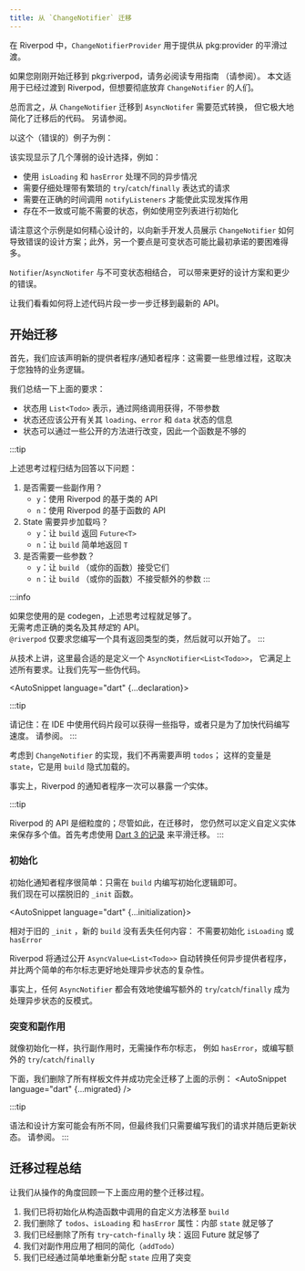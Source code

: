 ```yaml
---
title: 从 `ChangeNotifier` 迁移
---
```





<!---
Within Riverpod, `ChangeNotifierProvider` is meant to be used to offer a smooth transition from
pkg:provider.
-->
在 Riverpod 中，`ChangeNotifierProvider` 用于提供从 pkg:provider 的平滑过渡。

<!---
If you've just started a migration to pkg:riverpod, make sure you read the dedicated guide
(see <Link documentID="from_provider/quickstart" />).
This article is meant for folks that already transitioned to riverpod, but want to move away from
`ChangeNotifier` definetively.
-->
如果您刚刚开始迁移到 pkg:riverpod，请务必阅读专用指南
（请参阅<Link documentID="from_provider/quickstart" />）。
本文适用于已经过渡到 Riverpod，但想要彻底放弃 `ChangeNotifier` 的人们。

<!---
All in all, migrating from `ChangeNotifier` to `AsyncNotifer` requires a
paradigm shift, but it brings great simplification with the resulting migrated
code. See also <Link documentID="concepts/why_immutability" />.
-->
总而言之，从 `ChangeNotifier` 迁移到 `AsyncNotifer` 需要范式转换，
但它极大地简化了迁移后的代码。
另请参阅<Link documentID="concepts/why_immutability" />。

<!---
Take this (faulty) example:
-->
以这个（错误的）例子为例：
<AutoSnippet raw={old} />

<!---
This implementation shows several weak design choices such as:
- The usage of `isLoading` and `hasError` to handle different asynchronous cases
- The need to carefully handle requests with tedious `try`/`catch`/`finally` expressions
- The need to inkove `notifyListeners` at the right times to make this implementation work
- The presence of inconsistent or possibly undesirable states, e.g. initialization with an empty list
-->
该实现显示了几个薄弱的设计选择，例如：
- 使用 `isLoading` 和 `hasError` 处理不同的异步情况
- 需要仔细处理带有繁琐的 `try`/`catch`/`finally` 表达式的请求
- 需要在正确的时间调用 `notifyListeners` 才能使此实现发挥作用
- 存在不一致或可能不需要的状态，例如使用空列表进行初始化

<!---
Note how this example has been crafted to show how `ChangeNotifier` can lead to faulty design choices
for newbie developers; also, another takeaway is that mutable state might be way harder than it
initially promises.
-->
请注意这个示例是如何精心设计的，以向新手开发人员展示 `ChangeNotifier`
如何导致错误的设计方案；此外，另一个要点是可变状态可能比最初承诺的要困难得多。

<!---
`Notifier`/`AsyncNotifer`, in combination with immutable state, can lead to better design choices
and less errors.
-->
`Notifier`/`AsyncNotifer` 与不可变状态相结合，
可以带来更好的设计方案和更少的错误。

<!---
Let's see how to migrate the above snippet, one step at a time, towards the newest APIs.
-->
让我们看看如何将上述代码片段一步一步迁移到最新的 API。


<!---
## Start your migration
-->
## 开始迁移​
<!---
First, we should declare the new provider / notifier: this requires some thought process which
depends on your unique business logic.
-->
首先，我们应该声明新的提供者程序/通知者程序：这需要一些思维过程，这取决于您独特的业务逻辑。

<!---
Let's summarize the above requirements:
- State is represented with `List<Todo>`, which obtained via a network call, with no parameters
- State should *also* expose info about its `loading`, `error` and `data` state
- State can be mutated via some exposed methods, thus a function isn't enough
-->
我们总结一下上面的要求：
- 状态用 `List<Todo>` 表示，通过网络调用获得，不带参数
- 状态还应该公开有关其 `loading`、`error` 和 `data` 状态的信息
- 状态可以通过一些公开的方法进行改变，因此一个函数是不够的

:::tip
<!---
The above thought process boils down to answering the following questions:
1. Are some side effects required?
    - `y`: Use riverpod's class-based API
    - `n`: Use riverpod's function-based API
2. Does state need to be loaded asynchronously?
    - `y`: Let `build` return a `Future<T>`
    - `n`: Let `build` simply return `T`
3. Are some parameters required?
    - `y`: Let `build` (or your function) accept them
    - `n`: Let `build` (or your function) accept no extra parameters
-->
上述思考过程归结为回答以下问题：
1. 是否需要一些副作用？
    - `y`：使用 Riverpod 的基于类的 API
    - `n`：使用 Riverpod 的基于函数的 API
1. State 需要异步加载吗？
    - `y`：让 `build` 返回 `Future<T>`
    - `n`：让 `build` 简单地返回 `T`
1. 是否需要一些参数？
    - `y`：让 `build` （或你的函数）接受它们
    - `n`：让 `build` （或你的函数）不接受额外的参数
:::

:::info
<!---
If you're using codegen, the above thought process is enough.  
There's no need to think about the right class names and their *specific* APIs.  
`@riverpod` only asks you to write a class with its return type, and you're good to go.
-->
如果您使用的是 codegen，上述思考过程就足够了。  
无需考虑正确的类名及其*特定*的 API。  
`@riverpod` 仅要求您编写一个具有返回类型的类，然后就可以开始了。
:::

<!---
Technically, the best fit here is to define a `AsyncNotifier<List<Todo>>`,
which meets all the above requirements. Let's write some pseudocode first.
-->
从技术上讲，这里最合适的是定义一个 `AsyncNotifier<List<Todo>>`，
它满足上述所有要求。让我们先写一些伪代码。

<AutoSnippet language="dart" {...declaration}></AutoSnippet>

:::tip
<!---
Remember: use snippets in your IDE to get some guidance, or just to speed up your code writing.
See <Link documentID="introduction/getting_started" hash="going-further-installing-code-snippets" />.
-->
请记住：在 IDE 中使用代码片段可以获得一些指导，或者只是为了加快代码编写速度。
请参阅<Link documentID="introduction/getting_started" hash="going-further-installing-code-snippets" />。
:::

<!---
With respect with `ChangeNotifier`'s implementation, we don't need to declare `todos` anymore;
such variable is `state`, which is implicitly loaded with `build`.
-->
考虑到 `ChangeNotifier` 的实现，我们不再需要声明 `todos`；
这样的变量是 `state`，它是用 `build` 隐式加载的。

<!---
Indeed, riverpod's notifiers can expose *one* entity at a time.
-->
事实上，Riverpod 的通知者程序一次可以暴露*一个*实体。

:::tip
<!---
Riverpod's API is meant to be granular; nonetheless, when migrating, you can still define a custom
entity to hold multiple values. Consider using [Dart 3's records](https://dart.dev/language/records)
to smooth out the migration at first.
-->
Riverpod 的 API 是细粒度的；尽管如此，在迁移时，
您仍然可以定义自定义实体来保存多个值。首先考虑使用 [Dart 3 的记录](https://dart.dev/language/records)
来平滑迁移。
:::


<!---
### Initialization
-->
### 初始化​
<!---
Initalizing a notifier is easy: just write initialization logic inside `build`.  
We can now get rid of the old `_init` function.
-->
初始化通知者程序很简单：只需在 `build` 内编写初始化逻辑即可。  
我们现在可以摆脱旧的 `_init` 函数。

<AutoSnippet language="dart" {...initialization}></AutoSnippet>

<!---
With respect of the old `_init`, the new `build` isn't missing anything: there is no need to
initialize variables such as `isLoading` or `hasError` anymore.
-->
相对于旧的 `_init` ，新的 `build` 没有丢失任何内容：
不需要初始化 `isLoading` 或 `hasError`

<!---
Riverpod will automatically translate any asynchronous provider, via exposing an `AsyncValue<List<Todo>>`
and handles the intricacies of asynchronous state way better than what two simple boolean flags can do.
-->
Riverpod 将通过公开 `AsyncValue<List<Todo>>` 自动转换任何异步提供者程序，
并比两个简单的布尔标志更好地处理异步状态的复杂性。

<!---
Indeed, any `AsyncNotifier` effectively makes writing additional `try`/`catch`/`finally` an anti-pattern
for handling asynchronous state.
-->
事实上，任何 `AsyncNotifier` 都会有效地使编写额外的 `try`/`catch`/`finally` 成为处理异步状态的反模式。


<!---
### Mutations and Side Effects
-->
### 突变和副作用​
<!---
Just like initialization, when performing side effects there's no need to manipulate boolean flags
such as `hasError`, or to write additional `try`/`catch`/`finally` blocks.
-->
就像初始化一样，执行副作用时，无需操作布尔标志，
例如 `hasError`，或编写额外的 `try`/`catch`/`finally`

<!---
Below, we've cut down all the boilerplate and successfully fully migrated the above example:
-->
下面，我们删除了所有样板文件并成功完全迁移了上面的示例：
<AutoSnippet language="dart" {...migrated} />

:::tip
<!---
Syntax and design choices may vary, but in the end we just need to write our request and update
state afterwards. See <Link documentID="essentials/side_effects" />.
-->
语法和设计方案可能会有所不同，但最终我们只需要编写我们的请求并随后更新状态。
请参阅<Link documentID="essentials/side_effects" />。
:::

<!---
## Migration Process Summary
-->
## 迁移过程总结

<!---
Let's review the whole migration process applied above, from a operational point of view.
-->
让我们从操作的角度回顾一下上面应用的整个迁移过程。

<!---
1. We've moved the initialization, away from a custom method invoked in a constructor, to `build`
2. We've removed `todos`, `isLoading` and `hasError` properties: internal `state` will suffice
3. We've removed any `try`-`catch`-`finally` blocks: returning the future is enough
4. We've applied the same simplification on the side effects (`addTodo`)
5. We've applied the mutations, via simply reassign `state`
-->
1. 我们已将初始化从构造函数中调用的自定义方法移至 `build`
1. 我们删除了 `todos`、`isLoading` 和 `hasError` 属性：内部 `state` 就足够了
1. 我们已经删除了所有 `try`-`catch`-`finally` 块：返回 Future 就足够了
1. 我们对副作用应用了相同的简化（`addTodo`）
1. 我们已经通过简单地重新分配 `state` 应用了突变
